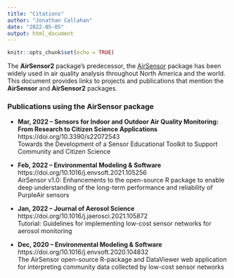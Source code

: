 ```yaml
---
title: "Citations"
author: "Jonathan Callahan"
date: "2022-05-05"
output: html_document
---
```


```r
knitr::opts_chunk$set(echo = TRUE)
```

The **AirSensor2** package's predecessor, the 
[AirSensor](https://github.com/MazamaScience/AirSensor) package
has been widely used in air quality analysis throughout North America and the world.
This document provides links to projects and publications that mention the
**AirSensor** and **AirSensor2** packages.

### Publications using the **AirSensor** package

* **Mar, 2022 -- Sensors for Indoor and Outdoor Air Quality Monitoring: From Research to Citizen Science Applications**<br>
https://doi.org/10.3390/s22072543<br>
Towards the Development of a Sensor Educational Toolkit to Support Community and Citizen Science

* **Feb, 2022 -- Environmental Modeling & Software**<br>
https://doi.org/10.1016/j.envsoft.2021.105256<br>
AirSensor v1.0: Enhancements to the open-source R package to enable deep understanding of the long-term performance and reliability of PurpleAir sensors

* **Jan, 2022 -- Journal of Aerosol Science**<br>
https://doi.org/10.1016/j.jaerosci.2021.105872<br>
Tutorial: Guidelines for implementing low-cost sensor networks for aerosol monitoring

* **Dec, 2020 -- Environmental Modeling & Software**<br>
https://doi.org/10.1016/j.envsoft.2020.104832<br>
The AirSensor open-source R-package and DataViewer web application for interpreting community data collected by low-cost sensor networks

